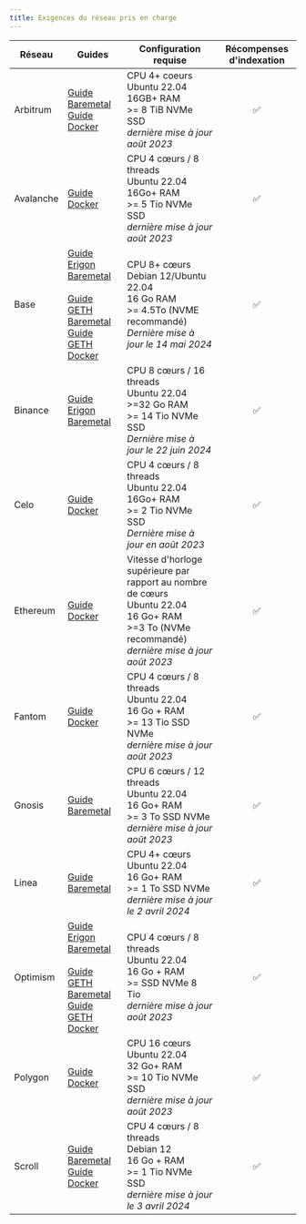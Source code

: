 ```yaml
---
title: Exigences du réseau pris en charge
---
```


| Réseau | Guides | Configuration requise | Récompenses d'indexation |
| --- | --- | --- | :-: |
| Arbitrum | [Guide Baremetal ](https://docs.infradao.com/archive-nodes-101/arbitrum/baremetal)<br /> [Guide Docker ](https://docs.infradao.com/archive-nodes-101/arbitrum/docker) | CPU 4+ coeurs <br /> Ubuntu 22.04<br /> 16GB+ RAM<br /> >= 8 TiB NVMe SSD<br /> _dernière mise à jour août 2023_ | ✅ |
| Avalanche | [Guide Docker](https://docs.infradao.com/archive-nodes-101/avalanche/docker) | CPU 4 cœurs / 8 threads <br /> Ubuntu 22.04<br /> 16Go+ RAM<br /> >= 5 Tio NVMe SSD<br /> _dernière mise à jour août 2023_ | ✅ |
| Base | [Guide Erigon Baremetal ](https://docs.infradao.com/archive-nodes-101/base/erigon/baremetal)<br /><br /> [Guide GETH Baremetal ](https://docs.infradao.com/archive-nodes-101/base/geth/baremetal)<br /> [Guide GETH Docker ](https://docs.infradao.com/archive-nodes-101/base/geth/docker) | CPU 8+ cœurs <br /> Debian 12/Ubuntu 22.04<br /> 16 Go RAM<br /> >= 4.5To (NVME recommandé)<br /> _Dernière mise à jour le 14 mai 2024_ | ✅ |
| Binance | [Guide Erigon Baremetal ](https://docs.infradao.com/archive-nodes-101/binance/erigon/baremetal) | CPU 8 cœurs / 16 threads <br /> Ubuntu 22.04<br /> >=32 Go RAM<br /> >= 14 Tio NVMe SSD<br /> _Dernière mise à jour le 22 juin 2024_ | ✅ |
| Celo | [Guide Docker](https://docs.infradao.com/archive-nodes-101/celo/docker) | CPU 4 cœurs / 8 threads <br /> Ubuntu 22.04<br /> 16Go+ RAM<br /> >= 2 Tio NVMe SSD<br /> _Dernière mise à jour en août 2023_ | ✅ |
| Ethereum | [Guide Docker](https://docs.infradao.com/archive-nodes-101/ethereum/erigon/docker) | Vitesse d'horloge supérieure par rapport au nombre de cœurs<br /> Ubuntu 22.04<br /> 16 Go+ RAM<br /> >=3 To (NVMe recommandé)<br /> _dernière mise à jour août 2023_ | ✅ |
| Fantom | [Guide Docker](https://docs.infradao.com/archive-nodes-101/fantom/docker) | CPU 4 cœurs / 8 threads<br /> Ubuntu 22.04<br /> 16 Go + RAM<br /> >= 13 Tio SSD NVMe<br /> _dernière mise à jour août 2023_ | ✅ |
| Gnosis | [Guide Baremetal](https://docs.infradao.com/archive-nodes-101/gnosis/erigon/baremetal) | CPU 6 cœurs / 12 threads<br /> Ubuntu 22.04<br /> 16 Go+ RAM<br /> >= 3 To SSD NVMe<br /> _dernière mise à jour août 2023_ | ✅ |
| Linea | [Guide Baremetal ](https://docs.infradao.com/archive-nodes-101/linea/baremetal) | CPU 4+ cœurs<br /> Ubuntu 22.04<br /> 16 Go+ RAM<br /> >= 1 To SSD NVMe<br /> _dernière mise à jour le 2 avril 2024_ | ✅ |
| Optimism | [Guide Erigon Baremetal](https://docs.infradao.com/archive-nodes-101/optimism/erigon/baremetal)<br /><br /> [Guide GETH Baremetal](https://docs.infradao.com/archive-nodes-101/optimism/geth/baremetal)<br /> [Guide GETH Docker](https://docs.infradao.com/archive-nodes-101/optimism/geth/docker) | CPU 4 cœurs / 8 threads<br /> Ubuntu 22.04<br /> 16 Go + RAM<br /> >= SSD NVMe 8 Tio<br /> _dernière mise à jour août 2023_ | ✅ |
| Polygon | [Guide Docker](https://docs.infradao.com/archive-nodes-101/polygon/docker) | CPU 16 cœurs<br /> Ubuntu 22.04<br /> 32 Go+ RAM<br /> >= 10 Tio NVMe SSD<br /> _dernière mise à jour août 2023_ | ✅ |
| Scroll | [Guide Baremetal](https://docs.infradao.com/archive-nodes-101/scroll/baremetal)<br /> [Guide Docker](https://docs.infradao.com/archive-nodes-101/scroll/docker) | CPU 4 cœurs / 8 threads<br /> Debian 12<br /> 16 Go + RAM<br /> >= 1 Tio NVMe SSD<br /> _dernière mise à jour le 3 avril 2024_ | ✅ |
